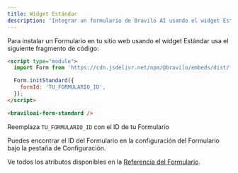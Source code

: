 ```yaml
---
title: Widget Estándar
description: 'Integrar un formulario de Bravilo AI usando el widget Estándar'
---
```


Para instalar un Formulario en tu sitio web usando el widget Estándar usa el siguiente fragmento de código:

```html
<script type="module">
  import Form from 'https://cdn.jsdelivr.net/npm/@bravilo/embeds/dist/form/index.js';

  Form.initStandard({
    formId: 'TU_FORMULARIO_ID',
  });
</script>

<braviloai-form-standard />
```

Reemplaza `TU_FORMULARIO_ID` con el ID de tu Formulario

<Note>
  Puedes encontrar el ID del Formulario en la configuración del Formulario bajo la pestaña de Configuración.
</Note>

Ve todos los atributos disponibles en la [Referencia del Formulario](/widgets/form/reference).
